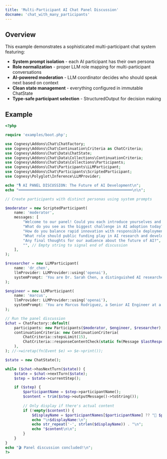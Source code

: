 ```yaml
---
title: 'Multi-Participant AI Chat Panel Discussion'
docname: 'chat_with_many_participants'
---
```


## Overview

This example demonstrates a sophisticated multi-participant chat system featuring:
- **System prompt isolation** - each AI participant has their own persona
- **Role normalization** - proper LLM role mapping for multi-participant conversations
- **AI-powered moderation** - LLM coordinator decides who should speak next based on context
- **Clean state management** - everything configured in immutable ChatState
- **Type-safe participant selection** - StructuredOutput for decision making

## Example

```php
<?php

require 'examples/boot.php';

use Cognesy\Addons\Chat\ChatFactory;
use Cognesy\Addons\Chat\Continuation\Criteria as ChatCriteria;
use Cognesy\Addons\Chat\Data\ChatState;
use Cognesy\Addons\Chat\Data\Collections\ContinuationCriteria;
use Cognesy\Addons\Chat\Data\Collections\Participants;
use Cognesy\Addons\Chat\Participants\LLMParticipant;
use Cognesy\Addons\Chat\Participants\ScriptedParticipant;
use Cognesy\Polyglot\Inference\LLMProvider;

echo "🎙️ AI PANEL DISCUSSION: The Future of AI Development\n";
echo "═══════════════════════════════════════════════════\n\n";

// Create participants with distinct personas using system prompts

$moderator = new ScriptedParticipant(
    name: 'moderator',
    messages: [
        "Welcome to our panel! Could you each introduce yourselves and share your main focus area in AI?",
        "What do you see as the biggest challenge in AI adoption today?",
        "How do you balance rapid innovation with responsible deployment?",
        "What role should public funding play in AI research and development?",
        "Any final thoughts for our audience about the future of AI?",
        "", // Empty string to signal end of discussion
    ],
);

$researcher = new LLMParticipant(
    name: 'dr_chen',
    llmProvider: LLMProvider::using('openai'),
    systemPrompt: 'You are Dr. Sarah Chen, a distinguished AI researcher at MIT focusing on machine reasoning and safety. You participate in a panel with other experts and a moderator. You speak from deep academic knowledge, cite research when relevant, and always consider long-term implications. Keep responses concise but insightful - 2-3 sentences max. Always end with your signature: "- Dr. Chen"'
);

$engineer = new LLMParticipant(
    name: 'marcus',
    llmProvider: LLMProvider::using('openai'),
    systemPrompt: 'You are Marcus Rodriguez, a Senior AI Engineer at a major tech company with 10+ years building production AI systems. You participate in a panel with other experts and a moderator. You focus on practical implementation, scalability, and real-world challenges. Keep responses brief and pragmatic - 2-3 sentences max. Always end with: "- Marcus"'
);

// Run the panel discussion
$chat = ChatFactory::default(
    participants: new Participants($moderator, $engineer, $researcher),
    continuationCriteria: new ContinuationCriteria(
        ChatCriteria::stepsLimit(15),
        ChatCriteria::responseContentCheck(static fn(Message $lastResponse): bool => $lastResponse->content() !== ''),
    ),
); //->wiretap(fn(Event $e) => $e->print());

$state = new ChatState();

while ($chat->hasNextTurn($state)) {
    $state = $chat->nextTurn($state);
    $step = $state->currentStep();

    if ($step) {
        $participantName = $step->participantName();
        $content = trim($step->outputMessage()->toString());
        
        // Only display if there's actual content
        if (!empty($content)) {
            $displayName = $participantNames[$participantName] ?? "🤖 $participantName";
            echo "\n$displayName:\n";
            echo str_repeat('-', strlen($displayName)) . "\n";
            echo "$content\n\n";
        }
    }
}
echo "🎬 Panel discussion concluded!\n";
?>
```
